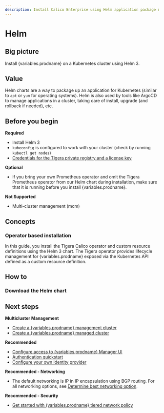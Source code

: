 ```yaml
---
description: Install Calico Enterprise using Helm application package manager.
---
```




# Helm

## Big picture

Install {variables.prodname} on a Kubernetes cluster using Helm 3.

## Value

Helm charts are a way to package up an application for Kubernetes (similar to `apt` or `yum` for operating systems). Helm is also used by tools like ArgoCD to manage applications in a cluster, taking care of install, upgrade (and rollback if needed), etc.

## Before you begin

**Required**

- Install Helm 3
- `kubeconfig` is configured to work with your cluster (check by running `kubectl get nodes`)
- [Credentials for the Tigera private registry and a license key](../calico-enterprise.mdx)

**Optional**

- If you bring your own Prometheus operator and omit the Tigera Prometheus operator from our Helm chart during installation, make sure that it is running before you install {variables.prodname}.

**Not Supported**

- Multi-cluster management (mcm)

<!-- TODO(dimitrin) Add supported cluster type after verification

management and managed clusters -->

## Concepts

### Operator based installation

In this guide, you install the Tigera Calico operator and custom resource definitions using the Helm 3 chart. The Tigera operator provides lifecycle management for {variables.prodname} exposed via the Kubernetes API defined as a custom resource definition.

## How to

### Download the Helm chart

<GettingStartedInstallOnClustersKubernetesHelm />

## Next steps

**Multicluster Management**

- [Create a {variables.prodname} management cluster](../../../multicluster/create-a-management-cluster.mdx)
- [Create a {variables.prodname} managed cluster](../../../multicluster/create-a-managed-cluster.mdx)

**Recommended**

- [Configure access to {variables.prodname} Manager UI](../../../operations/cnx/access-the-manager.mdx)
- [Authentication quickstart](../../../operations/cnx/authentication-quickstart.mdx)
- [Configure your own identity provider](../../../operations/cnx/configure-identity-provider.mdx)

**Recommended - Networking**

- The default networking is IP in IP encapsulation using BGP routing. For all networking options, see [Determine best networking option](../../../networking/determine-best-networking.mdx).

**Recommended - Security**

- [Get started with {variables.prodname} tiered network policy](../../../network-policy/policy-tiers/tiered-policy.mdx)
